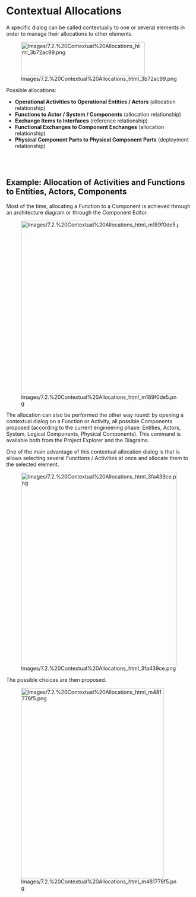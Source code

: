             
= Contextual Allocations =
 
A specific dialog can be called contextually to one or several elements in order to manage their allocations to other elements.

 
[[Image:Images/7.2.%20Contextual%20Allocations_html_3b72ac99.png|333x90px]]

 
Possible allocations:

 
* '''Operational Activities to Operational Entities / Actors''' 	(allocation relationship)
* '''Functions to Actor / System / Components''' (allocation 	relationship)
* '''Exchange Items to Interfaces''' (reference relationship)
* '''Functional Exchanges to Component Exchanges''' (allocation 	relationship)
* '''Physical Component Parts to Physical Component Parts''' 	(deployment relationship)
 
<br>
<br>

 
== Example: Allocation of Activities and Functions to Entities, Actors, Components ==
 
Most of the time, allocating a Function to a Component is achieved through an architecture diagram or through the Component Editor.

 
[[Image:Images/7.2.%20Contextual%20Allocations_html_m189f0de5.png|825x466px]]

 
The allocation can also be performed the other way round: by opening a contextual dialog on a Function or Activity, all possible Components proposed (according to the current engineering phase: Entities, Actors, System, Logical Components, Physical Components). This command is available both from the Project Explorer and the Diagrams.

 
One of the main advantage of this contextual allocation dialog is that is allows selecting several Functions / Activities at once and allocate them to the selected element.

 
[[Image:Images/7.2.%20Contextual%20Allocations_html_3fa439ce.png|420x518px]]

 
The possible choices are then proposed.

 
[[Image:Images/7.2.%20Contextual%20Allocations_html_m481776f5.png|385x512px]]

 
<br>
<br>

 
<br>
<br>

   